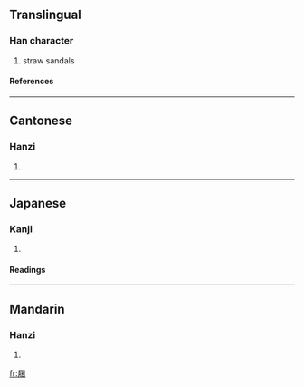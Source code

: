 {{see|蹺}}

==Translingual==
===Han character===
{{Han char|rn=44|rad=尸|as=15|sn=18|four=7722<sub>7</sub>|canj=尸竹人月 (SHOB)}}
# straw sandals
====References====
{{Han ref|kx=0304.020|dkj=07812|dj=0602.100|hdz=20981.100|uh=5C69|ud=23657|bh=EFC2|bd=61378}}
----
==Cantonese==
===Hanzi===
{{yue-hanzi|jyut=|y=geuk3}}
# {{defn|Cantonese}}
----
==Japanese==
===Kanji===
{{ja-kanji|grade=|rs=尸15}}
# {{defn|Japanese}} 
====Readings====
{{ja-readings|on=[[きゃく]] (kyaku), [[かく]] (kaku), [[きく]] (kiku), [[こく]] (koku), [[けう]] (keu)|kun=[[いとぐつ]] (itogutsu), [[くつしき]] (kutsushiki), [[しきわら]] (shikiwara)}}
----
==Mandarin==
===Hanzi===
{{cmn-hanzi|pin=[[juē]] (jue1)|wg=chüeh<sup>1</sup>}}
# {{defn|Mandarin}}

[[fr:屩]]